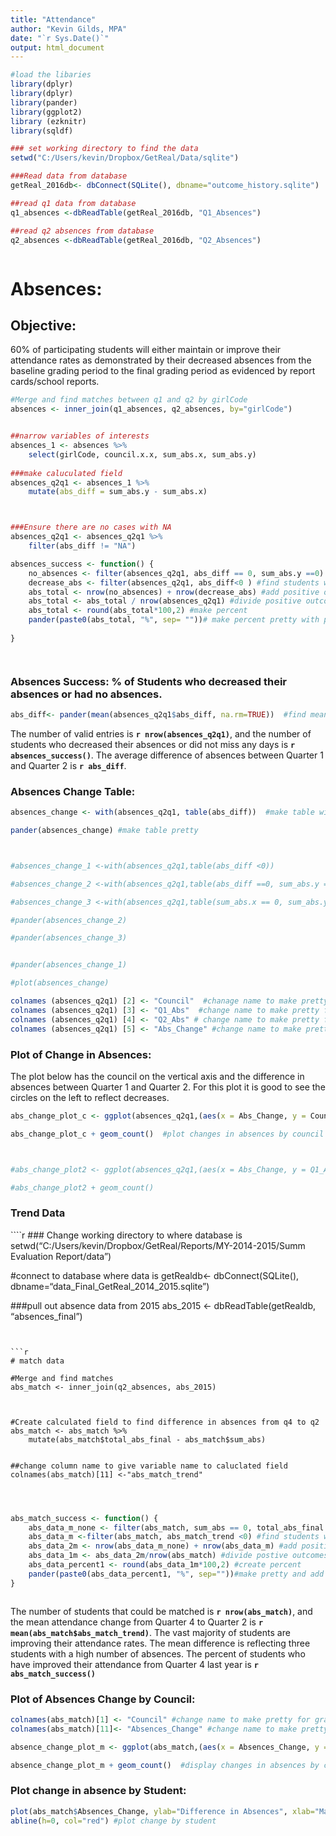 ```yaml
---
title: "Attendance"
author: "Kevin Gilds, MPA"
date: "`r Sys.Date()`"
output: html_document
---
```



```r


#load the libaries
library(dplyr)
library(dplyr)
library(pander)
library(ggplot2)
library (ezknitr)
library(sqldf)

### set working directory to find the data
setwd("C:/Users/kevin/Dropbox/GetReal/Data/sqlite")

###Read data from database
getReal_2016db<- dbConnect(SQLite(), dbname="outcome_history.sqlite")

##read q1 data from database
q1_absences <-dbReadTable(getReal_2016db, "Q1_Absences")

##read q2 absences from database
q2_absences <-dbReadTable(getReal_2016db, "Q2_Absences")



```



# Absences: 

## Objective: 
60% of participating students will either maintain or improve their attendance rates as demonstrated by their decreased absences from the baseline grading period to the final grading period as evidenced by report cards/school reports.

```r

#Merge and find matches between q1 and q2 by girlCode
absences <- inner_join(q1_absences, q2_absences, by="girlCode")


##narrow variables of interests
absences_1 <- absences %>%
    select(girlCode, council.x.x, sum_abs.x, sum_abs.y) 
 
###make caluculated field   
absences_q2q1 <- absences_1 %>%
    mutate(abs_diff = sum_abs.y - sum_abs.x)



###Ensure there are no cases with NA
absences_q2q1 <- absences_q2q1 %>%
    filter(abs_diff != "NA")


```


```r

absences_success <- function() {
    no_absences <- filter(absences_q2q1, abs_diff == 0, sum_abs.y ==0) #find cases with no absences
    decrease_abs <- filter(absences_q2q1, abs_diff<0 ) #find students who decreased absences
    abs_total <- nrow(no_absences) + nrow(decrease_abs) #add positive outcomes no absences, decreased absences
    abs_total <- abs_total / nrow(absences_q2q1) #divide positive outcomes by total
    abs_total <- round(abs_total*100,2) #make percent 
    pander(paste0(abs_total, "%", sep= ""))# make percent pretty with percent sign
    
}




```





### Absences Success: % of Students who decreased their absences or had no absences. 
```r

abs_diff<- pander(mean(absences_q2q1$abs_diff, na.rm=TRUE))  #find mean differences


```



The number of valid entries is **`r nrow(absences_q2q1)`**, and the number of students who decreased their absences or did not miss any days is **`r absences_success()`**. The average difference of absences  between Quarter 1 and Quarter 2 is **`r abs_diff`**.


### Absences Change Table:
```r

absences_change <- with(absences_q2q1, table(abs_diff))  #make table with absences differnces

pander(absences_change) #make table pretty



#absences_change_1 <-with(absences_q2q1,table(abs_diff <0))

#absences_change_2 <-with(absences_q2q1,table(abs_diff ==0, sum_abs.y == 0))

#absences_change_3 <-with(absences_q2q1,table(sum_abs.x == 0, sum_abs.y == 0))

#pander(absences_change_2)

#pander(absences_change_3)


#pander(absences_change_1)

#plot(absences_change)

```




```r

colnames (absences_q2q1) [2] <- "Council"  #chanage name to make pretty for graph
colnames (absences_q2q1) [3] <- "Q1_Abs"  #change name to make pretty for graph
colnames (absences_q2q1) [4] <- "Q2_Abs" # change name to make pretty for graph
colnames (absences_q2q1) [5] <- "Abs_Change" #change name to make pretty for graph

```

### Plot of Change in Absences:

The plot below has the council on the vertical axis and the difference in absences between Quarter 1 and Quarter 2. For this plot it is good to see the circles on the left to reflect decreases. 


```r

abs_change_plot_c <- ggplot(absences_q2q1,(aes(x = Abs_Change, y = Council)))

abs_change_plot_c + geom_count()  #plot changes in absences by council



#abs_change_plot2 <- ggplot(absences_q2q1,(aes(x = Abs_Change, y = Q1_Abs)))

#abs_change_plot2 + geom_count()

```

### Trend Data
````r

### Change working directory to where database is 
setwd("C:/Users/kevin/Dropbox/GetReal/Reports/MY-2014-2015/Summ Evaluation Report/data")

#connect to database where data is 
getRealdb<- dbConnect(SQLite(), dbname="data_Final_GetReal_2014_2015.sqlite")

###pull out absence data from 2015
abs_2015 <- dbReadTable(getRealdb, "absences_final")


```


```r
# match data

#Merge and find matches
abs_match <- inner_join(q2_absences, abs_2015)



#Create calculated field to find difference in absences from q4 to q2
abs_match <- abs_match %>%
    mutate(abs_match$total_abs_final - abs_match$sum_abs)


##change column name to give variable name to caluclated field
colnames(abs_match)[11] <-"abs_match_trend"




```




```r
abs_match_success <- function() {
    abs_data_m_none <- filter(abs_match, sum_abs == 0, total_abs_final ==0) #find studens with no absence
    abs_data_m <-filter(abs_match, abs_match_trend <0) #find students who decreased abssences
    abs_data_2m <- nrow(abs_data_m_none) + nrow(abs_data_m) #add positive outcome together
    abs_data_1m <- abs_data_2m/nrow(abs_match) #divide postive outcomes by total
    abs_data_percent1 <- round(abs_data_1m*100,2) #create percent
    pander(paste0(abs_data_percent1, "%", sep=""))#make pretty and add percent sign
}



```


The number of students that could be matched is **`r nrow(abs_match)`**, and the mean attendance change from Quarter 4 to Quarter 2 is **`r mean(abs_match$abs_match_trend)`**.  The vast majority of students are improving their attendance rates. The mean difference is reflecting three students with a high number of absences. The percent of students who have improved their attendance from Quarter 4 last year is **`r abs_match_success()`**


### Plot of Absences Change by Council:

```r

colnames(abs_match)[1] <- "Council" #change name to make pretty for graph
colnames(abs_match)[11]<- "Absences_Change" #change name to make pretty for graph

absence_change_plot_m <- ggplot(abs_match,(aes(x = Absences_Change, y = Council)))

absence_change_plot_m + geom_count()  #display changes in absences by council


```





### Plot change in absence by Student: 
```r


plot(abs_match$Absences_Change, ylab="Difference in Absences", xlab="Matched Students")
abline(h=0, col="red") #plot change by student


```

